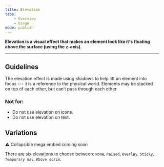 ---
title: Elevation
tabs:
    - Overview
    - Usage
mode: publish
---


**Elevation is a visual effect that makes an element look like it's floating above the surface (using the z-axis).**
<!--One to two sentences as an introduction to the component-->

***

## Guidelines
<!--List how to use it, sizes, widths, grid interactions, color allowances -->

The elevation effect is made using shadows to help lift an element into focus --- it is a reference to the physical world. Elements may be stacked on top of each other, but can’t pass through each other.


### Not for: 
<!--Bullet point list if needed -->

* Do not use elevation on icons. 
* Do not use elevation on text.

## Variations 


<!--One ### heading per frame in Figma, explaining each component in that frame. One 'content' section per variation if needed -->

:warning: Collapsible mega embed coming soon

There are six elevations to choose between: `None`, `Raised`, `Overlay`, `Sticky`, `Temporary nav`, `Above scrim`. 
